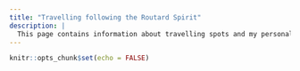 ```yaml
---
title: "Travelling following the Routard Spirit"
description: |
  This page contains information about travelling spots and my personal experience about them. In particular I will try to dive into the historical, geographical and cultural characteristics of the country I have visited.
---
```


```r
knitr::opts_chunk$set(echo = FALSE)
```

